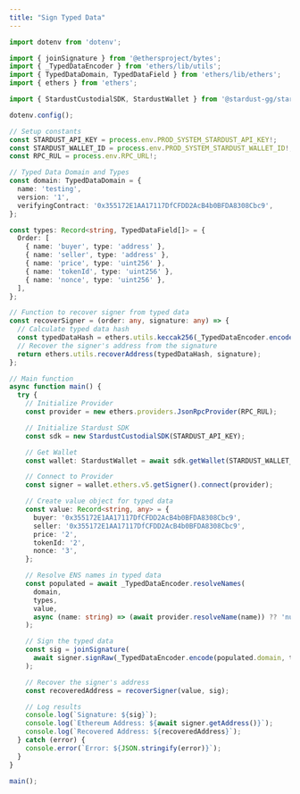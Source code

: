 ```yaml
---
title: "Sign Typed Data"
---
```


```typescript ts
import dotenv from 'dotenv';

import { joinSignature } from '@ethersproject/bytes';
import { _TypedDataEncoder } from 'ethers/lib/utils';
import { TypedDataDomain, TypedDataField } from 'ethers/lib/ethers';
import { ethers } from 'ethers';

import { StardustCustodialSDK, StardustWallet } from '@stardust-gg/stardust-custodial-sdk';

dotenv.config();

// Setup constants
const STARDUST_API_KEY = process.env.PROD_SYSTEM_STARDUST_API_KEY!;
const STARDUST_WALLET_ID = process.env.PROD_SYSTEM_STARDUST_WALLET_ID!;
const RPC_RUL = process.env.RPC_URL!;

// Typed Data Domain and Types
const domain: TypedDataDomain = {
  name: 'testing',
  version: '1',
  verifyingContract: '0x355172E1AA17117DfCFDD2AcB4b0BFDA8308Cbc9',
};

const types: Record<string, TypedDataField[]> = {
  Order: [
    { name: 'buyer', type: 'address' },
    { name: 'seller', type: 'address' },
    { name: 'price', type: 'uint256' },
    { name: 'tokenId', type: 'uint256' },
    { name: 'nonce', type: 'uint256' },
  ],
};

// Function to recover signer from typed data
const recoverSigner = (order: any, signature: any) => {
  // Calculate typed data hash
  const typedDataHash = ethers.utils.keccak256(_TypedDataEncoder.encode(domain, types, order));
  // Recover the signer's address from the signature
  return ethers.utils.recoverAddress(typedDataHash, signature);
};

// Main function
async function main() {
  try {
    // Initialize Provider
    const provider = new ethers.providers.JsonRpcProvider(RPC_RUL);

    // Initialize Stardust SDK
    const sdk = new StardustCustodialSDK(STARDUST_API_KEY);

    // Get Wallet
    const wallet: StardustWallet = await sdk.getWallet(STARDUST_WALLET_ID);

    // Connect to Provider
    const signer = wallet.ethers.v5.getSigner().connect(provider);

    // Create value object for typed data
    const value: Record<string, any> = {
      buyer: '0x355172E1AA17117DfCFDD2AcB4b0BFDA8308Cbc9',
      seller: '0x355172E1AA17117DfCFDD2AcB4b0BFDA8308Cbc9',
      price: '2',
      tokenId: '2',
      nonce: '3',
    };

    // Resolve ENS names in typed data
    const populated = await _TypedDataEncoder.resolveNames(
      domain,
      types,
      value,
      async (name: string) => (await provider.resolveName(name)) ?? 'null'
    );

    // Sign the typed data
    const sig = joinSignature(
      await signer.signRaw(_TypedDataEncoder.encode(populated.domain, types, populated.value))
    );

    // Recover the signer's address
    const recoveredAddress = recoverSigner(value, sig);

    // Log results
    console.log(`Signature: ${sig}`);
    console.log(`Ethereum Address: ${await signer.getAddress()}`);
    console.log(`Recovered Address: ${recoveredAddress}`);
  } catch (error) {
    console.error(`Error: ${JSON.stringify(error)}`);
  }
}

main();
```